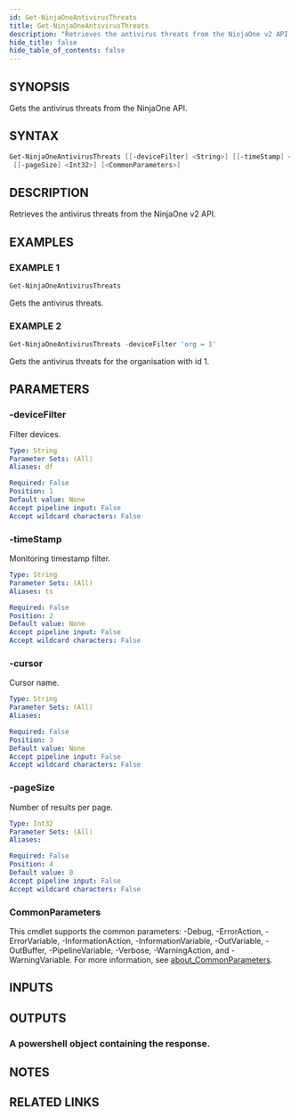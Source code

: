 ```yaml
---
id: Get-NinjaOneAntivirusThreats
title: Get-NinjaOneAntivirusThreats
description: "Retrieves the antivirus threats from the NinjaOne v2 API."
hide_title: false
hide_table_of_contents: false
---
```


## SYNOPSIS

Gets the antivirus threats from the NinjaOne API.

## SYNTAX

```powershell
Get-NinjaOneAntivirusThreats [[-deviceFilter] <String>] [[-timeStamp] <String>] [[-cursor] <String>]
 [[-pageSize] <Int32>] [<CommonParameters>]
```

## DESCRIPTION

Retrieves the antivirus threats from the NinjaOne v2 API.

## EXAMPLES

### EXAMPLE 1

```powershell
Get-NinjaOneAntivirusThreats
```

Gets the antivirus threats.

### EXAMPLE 2

```powershell
Get-NinjaOneAntivirusThreats -deviceFilter 'org = 1'
```

Gets the antivirus threats for the organisation with id 1.

## PARAMETERS

### -deviceFilter

Filter devices.

```yaml
Type: String
Parameter Sets: (All)
Aliases: df

Required: False
Position: 1
Default value: None
Accept pipeline input: False
Accept wildcard characters: False
```

### -timeStamp

Monitoring timestamp filter.

```yaml
Type: String
Parameter Sets: (All)
Aliases: ts

Required: False
Position: 2
Default value: None
Accept pipeline input: False
Accept wildcard characters: False
```

### -cursor

Cursor name.

```yaml
Type: String
Parameter Sets: (All)
Aliases:

Required: False
Position: 3
Default value: None
Accept pipeline input: False
Accept wildcard characters: False
```

### -pageSize

Number of results per page.

```yaml
Type: Int32
Parameter Sets: (All)
Aliases:

Required: False
Position: 4
Default value: 0
Accept pipeline input: False
Accept wildcard characters: False
```

### CommonParameters

This cmdlet supports the common parameters: -Debug, -ErrorAction, -ErrorVariable, -InformationAction, -InformationVariable, -OutVariable, -OutBuffer, -PipelineVariable, -Verbose, -WarningAction, and -WarningVariable. For more information, see [about_CommonParameters](http://go.microsoft.com/fwlink/?LinkID=113216).

## INPUTS

## OUTPUTS

### A powershell object containing the response.

## NOTES

## RELATED LINKS
